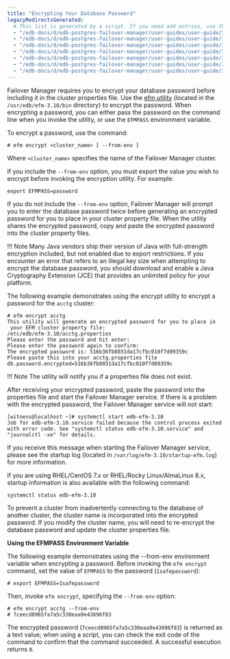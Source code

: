 ```yaml
---
title: "Encrypting Your Database Password"
legacyRedirectsGenerated:
  # This list is generated by a script. If you need add entries, use the `legacyRedirects` key.
  - "/edb-docs/d/edb-postgres-failover-manager/user-guides/user-guide/3.6/encrypting_database_password.html"
  - "/edb-docs/d/edb-postgres-failover-manager/user-guides/user-guide/3.7/encrypting_database_password.html"
  - "/edb-docs/d/edb-postgres-failover-manager/user-guides/user-guide/3.8/encrypting_database_password.html"
  - "/edb-docs/d/edb-postgres-failover-manager/user-guides/user-guide/3.9/encrypting_database_password.html"
  - "/edb-docs/d/edb-postgres-failover-manager/user-guides/user-guide/3.10/encrypting_database_password.html"
  - "/edb-docs/d/edb-postgres-failover-manager/user-guides/user-guide/3.5/EDB_Failover_Manager_Guide_v3.5.1.15.html"
  - "/edb-docs/d/edb-postgres-failover-manager/user-guides/user-guide/3.5/EDB_Failover_Manager_Guide.1.15.html"
---
```

<div id="encrypting_database_password" class="registered_link"></div>

Failover Manager requires you to encrypt your database password before including it in the cluster properties file. Use the [efm utility](../../07_using_efm_utility/#efm_encrypt) (located in the `/usr/edb/efm-3.10/bin` directory) to encrypt the password. When encrypting a password, you can either pass the password on the command line when you invoke the utility, or use the `EFMPASS` environment variable.

To encrypt a password, use the command:

```text
# efm encrypt <cluster_name> [ --from-env ]
```

Where `<cluster_name>` specifies the name of the Failover Manager cluster.

If you include the `--from-env` option, you must export the value you wish to encrypt before invoking the encryption utility. For example:

```text
export EFMPASS=password
```

If you do not include the `--from-env` option, Failover Manager will prompt you to enter the database password twice before generating an encrypted password for you to place in your cluster property file. When the utility shares the encrypted password, copy and paste the encrypted password into the cluster property files.

!!! Note
    Many Java vendors ship their version of Java with full-strength encryption included, but not enabled due to export restrictions. If you encounter an error that refers to an illegal key size when attempting to encrypt the database password, you should download and enable a Java Cryptography Extension (JCE) that provides an unlimited policy for your platform.

The following example demonstrates using the encrypt utility to encrypt a password for the `acctg` cluster:

```text
# efm encrypt acctg
This utility will generate an encrypted password for you to place in
 your EFM cluster property file:
/etc/edb/efm-3.10/acctg.properties
Please enter the password and hit enter:
Please enter the password again to confirm:
The encrypted password is: 516b36fb8031da17cfbc010f7d09359c
Please paste this into your acctg.properties file
db.password.encrypted=516b36fb8031da17cfbc010f7d09359c
```

!!! Note
    The utility will notify you if a properties file does not exist.

After receiving your encrypted password, paste the password into the properties file and start the Failover Manager service. If there is a problem with the encrypted password, the Failover Manager service will not start:

```text
[witness@localhost ~]# systemctl start edb-efm-3.10
Job for edb-efm-3.10.service failed because the control process exited with error code. See "systemctl status edb-efm-3.10.service" and "journalctl -xe" for details.
```

If you receive this message when starting the Failover Manager service, please see the startup log (located in `/var/log/efm-3.10/startup-efm.log`) for more information.

If you are using RHEL/CentOS 7.x or RHEL/Rocky Linux/AlmaLinux 8.x, startup information is also available with the following command:

```text
systemctl status edb-efm-3.10
```

To prevent a cluster from inadvertently connecting to the database of another cluster, the cluster name is incorporated into the encrypted password. If you modify the cluster name, you will need to re-encrypt the database password and update the cluster properties file.

**Using the EFMPASS Environment Variable**

The following example demonstrates using the --from-env environment variable when encrypting a password. Before invoking the `efm encrypt` command, set the value of `EFMPASS` to the password (`1safepassword`):

```text
# export EFMPASS=1safepassword
```

Then, invoke `efm encrypt`, specifying the `--from-env` option:

```text
# efm encrypt acctg --from-env
# 7ceecd8965fa7a5c330eaa9e43696f83
```

The encrypted password (`7ceecd8965fa7a5c330eaa9e43696f83`) is returned as a text value; when using a script, you can check the exit code of the command to confirm that the command succeeded. A successful execution returns `0`.

